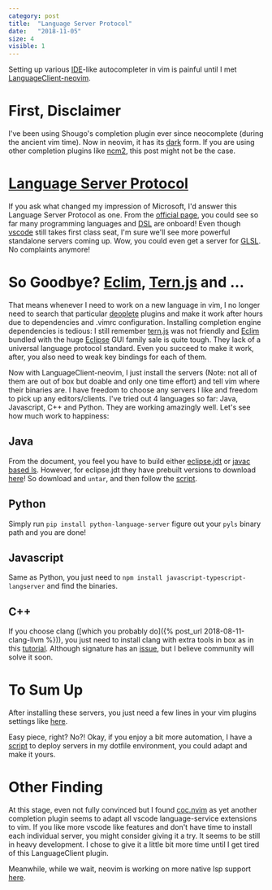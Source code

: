 ```yaml
---
category: post
title:  "Language Server Protocol"
date:   "2018-11-05"
size: 4
visible: 1
---
```


Setting up various [IDE](https://en.wikipedia.org/wiki/Integrated_development_environment)-like autocompleter in vim is painful until I met [LanguageClient-neovim](https://github.com/autozimu/LanguageClient-neovim).

# First, Disclaimer
I've been using Shougo's completion plugin ever since neocomplete (during the ancient vim time). Now in neovim, it has its [dark](https://github.com/Shougo/deoplete.nvim) form. If you are using other completion plugins like [ncm2](https://github.com/ncm2/ncm2), this post might not be the case.

# [Language Server Protocol](https://en.wikipedia.org/wiki/Language_Server_Protocol)
If you ask what changed my impression of Microsoft, I'd answer this Language Server Protocol as one. From the [official page](https://microsoft.github.io/language-server-protocol/implementors/servers/), you could see so far many programming languages and [DSL](https://en.wikipedia.org/wiki/Domain-specific_language) are onboard! Even though [vscode](https://code.visualstudio.com/) still takes first class seat, I'm sure we'll see more powerful standalone servers coming up. Wow, you could even get a server for [GLSL](http://nehe.gamedev.net/article/glsl_an_introduction/25007/). No complaints anymore!

# So Goodbye? [Eclim](http://eclim.org/), [Tern.js](http://ternjs.net/) and ...
That means whenever I need to work on a new language in vim, I no longer need to search that particular [deoplete](https://github.com/Shougo/deoplete.nvim) plugins and make it work after hours due to dependencies and .vimrc configuration. Installing completion engine dependencies is tedious: I still remember [tern.js](https://github.com/carlitux/deoplete-ternjs) was not friendly and [Eclim](http://eclim.org/vim/code_completion.html) bundled with the huge [Eclipse](https://www.eclipse.org/) GUI family sale is quite tough. They lack of a universal language protocol standard. Even you succeed to make it work, after, you also need to weak key bindings for each of them.

Now with LanguageClient-neovim, I just install the servers (Note: not all of them are out of box but doable and only one time effort) and tell vim where their binaries are. I have freedom to choose any servers I like and freedom to pick up any editors/clients. I've tried out 4 languages so far: Java, Javascript, C++ and Python. They are working amazingly well. Let's see how much work to happiness:

## Java
From the document, you feel you have to build either [eclipse.jdt](https://github.com/eclipse/eclipse.jdt.ls/) or [javac based ls](https://github.com/georgewfraser/vscode-javac). However, for eclipse.jdt they have prebuilt versions to download [here](http://download.eclipse.org/jdtls/milestones/)! So download and `untar`, and then follow the [script](https://github.com/autozimu/LanguageClient-neovim/wiki/Java#user-content-installation).

## Python
Simply run `pip install python-language-server` figure out your `pyls` binary path and you are done!

## Javascript
Same as Python, you just need to `npm install javascript-typescript-langserver` and find the binaries.

## C++
If you choose clang ([which you probably do]({% post_url 2018-08-11-clang-llvm %})), you just need to install clang with extra tools in box as in this [tutorial](https://github.com/autozimu/LanguageClient-neovim/wiki/Clangd). Although signature has an [issue](https://github.com/autozimu/LanguageClient-neovim/issues/379), but I believe community will solve it soon.

# To Sum Up
After installing these servers, you just need a few lines in your vim plugins settings like [here](https://github.com/daizeng1984/dotfiles/blob/3b4f4473f17575eae54e554e48ba9ef78ccc1a44/neovim/nvim/config/plugins.vimrc#L257).

Easy piece, right? No?! Okay, if you enjoy a bit more automation, I have a [script](https://github.com/daizeng1984/dotfiles/blob/experimental/misc/installNeovimLanguageServers.sh) to deploy servers in my dotfile environment, you could adapt and make it yours.

# Other Finding
At this stage, even not fully convinced but I found [coc.nvim](https://github.com/neoclide/coc.nvim) as yet another completion plugin seems to adapt all vscode language-service extensions to vim. If you like more vscode like features and don't have time to install each individual server, you might consider giving it a try. It seems to be still in heavy development. I chose to give it a little bit more time until I get tired of this LanguageClient plugin.

Meanwhile, while we wait, neovim is working on more native lsp support [here](https://github.com/neovim/neovim/pull/6856).
